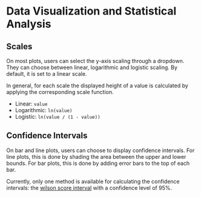 
<Meta title='Visualization/Data Visualization and Statistical Analysis' />

# Data Visualization and Statistical Analysis

## Scales

On most plots, users can select the y-axis scaling through a dropdown.
They can choose between linear, logarithmic and logistic scaling.
By default, it is set to a linear scale.

In general, for each scale the displayed height of a value is calculated by applying the corresponding scale function.

-   Linear: `value`
-   Logarithmic: `ln(value)`
-   Logistic: `ln(value / (1 - value))`

## Confidence Intervals

On bar and line plots, users can choose to display confidence intervals.
For line plots, this is done by shading the area between the upper and lower bounds.
For bar plots, this is done by adding error bars to the top of each bar.

Currently, only one method is available for calculating the confidence intervals:
the [wilson score interval](https://en.wikipedia.org/wiki/Binomial_proportion_confidence_interval#Wilson_score_interval) with a confidence level of 95%.
